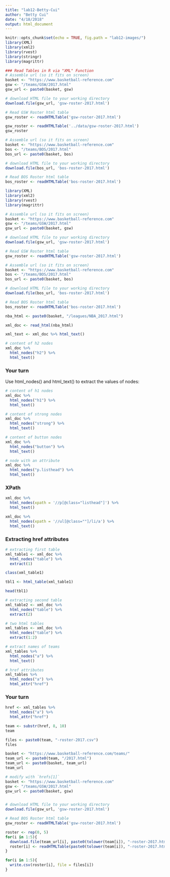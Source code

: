 ```yaml
---
title: "lab12-Betty-Cui"
author: "Betty Cui"
date: "4/18/2018"
output: html_document
---
```


```r
knitr::opts_chunk$set(echo = TRUE, fig.path = "lab12-images/")
library(XML)
library(xml2)
library(rvest)
library(stringr)
library(magrittr)
```

```r
### Read Tables in R via "XML" Function
# Assemble url (so it fits on screen)
basket <- "https://www.basketball-reference.com"
gsw <- "/teams/GSW/2017.html"
gsw_url <- paste0(basket, gsw)

# download HTML file to your working directory
download.file(gsw_url, 'gsw-roster-2017.html')

# Read GSW Roster html table
gsw_roster <- readHTMLTable('gsw-roster-2017.html')

gsw_roster <- readHTMLTable('../data/gsw-roster-2017.html')
gsw_roster

# Assemble url (so it fits on screen)
basket <- "https://www.basketball-reference.com"
bos <- "/teams/BOS/2017.html"
bos_url <- paste0(basket, bos)

# download HTML file to your working directory
download.file(bos_url, 'bos-roster-2017.html')

# Read BOS Roster html table
bos_roster <- readHTMLTable('bos-roster-2017.html')
```



```r
library(XML)
library(xml2)
library(rvest)
library(magrittr)
```

```r
# Assemble url (so it fits on screen)
basket <- "https://www.basketball-reference.com"
gsw <- "/teams/GSW/2017.html"
gsw_url <- paste0(basket, gsw)

# download HTML file to your working directory
download.file(gsw_url, 'gsw-roster-2017.html')

# Read GSW Roster html table
gsw_roster <- readHTMLTable('gsw-roster-2017.html')
```

```r
# Assemble url (so it fits on screen)
basket <- "https://www.basketball-reference.com"
bos <- "/teams/BOS/2017.html"
bos_url <- paste0(basket, bos)

# download HTML file to your working directory
download.file(bos_url, 'bos-roster-2017.html')

# Read BOS Roster html table
bos_roster <- readHTMLTable('bos-roster-2017.html')
```

```r
nba_html <- paste0(basket, "/leagues/NBA_2017.html")

xml_doc <- read_html(nba_html)

xml_text <- xml_doc %>% html_text()
```

```r
# content of h2 nodes
xml_doc %>%
  html_nodes("h2") %>%
  html_text() 
```

### Your turn

Use html_nodes() and html_text() to extract the values of nodes:
```r
# content of h1 nodes
xml_doc %>%
  html_nodes("h1") %>%
  html_text()

# content of strong nodes
xml_doc %>%
  html_nodes("strong") %>%
  html_text()

# content of button nodes
xml_doc %>%
  html_nodes("button") %>%
  html_text()
```

```r
# node with an attribute
xml_doc %>%
  html_nodes("p.listhead") %>%
  html_text()
```

### XPath

```r
xml_doc %>%
  html_nodes(xpath = '//p[@class="listhead"]') %>%
  html_text()
```

```r
xml_doc %>%
  html_nodes(xpath = '//ul[@class=""]/li/a') %>%
  html_text()
```

### Extracting href attributes

```r
# extracting first table 
xml_table1 <- xml_doc %>%
  html_nodes("table") %>%
  extract(1)

class(xml_table1)

tbl1 <- html_table(xml_table1)

head(tbl1)
```


```r
# extracting second table 
xml_table2 <- xml_doc %>%
  html_nodes("table") %>%
  extract(2)
```


```r
# two html tables
xml_tables <- xml_doc %>%
  html_nodes("table") %>%
  extract(1:2)
```

```r
# extract names of teams
xml_tables %>% 
  html_nodes("a") %>%
  html_text()
```

```r
# href attributes
xml_tables %>% 
  html_nodes("a") %>%
  html_attr("href")
```

### Your turn

```r
href <- xml_tables %>% 
  html_nodes("a") %>%
  html_attr("href")
```

```r
team <- substr(href, 8, 10)
team
```

```r
files <- paste0(team, "-roster-2017.csv")
files
```

```r
basket <- "https://www.basketball-reference.com/teams/"
team_url <- paste0(team, "/2017.html")
team_url <- paste0(basket, team_url)
team_url
```

```r
# modify with `hrefs[1]`
basket <- "https://www.basketball-reference.com"
gsw <- "/teams/GSW/2017.html"
gsw_url <- paste0(basket, gsw)


# download HTML file to your working directory
download.file(gsw_url, 'gsw-roster-2017.html')

# Read BOS Roster html table
gsw_roster <- readHTMLTable('gsw-roster-2017.html')
```

```r
roster <- rep(0, 5)
for(i in 1:5){
  download.file(team_url[i], paste0(tolower(team[i]), "-roster-2017.html"))
  roster[i] <- readHTMLTable(paste0(tolower(team[i]), "-roster-2017.html"))
}
```

```r
for(i in 1:5){
  write.csv(roster[i], file = files[i])
}
```
















